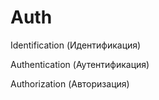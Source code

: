 # Auth

Identification (Идентификация)

Authentication (Аутентификация)

Authorization (Авторизация)
